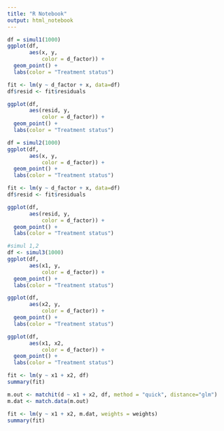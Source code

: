 ```yaml
---
title: "R Notebook"
output: html_notebook
---
```


```r
df = simul1(1000)
ggplot(df,
       aes(x, y,
           color = d_factor)) +
  geom_point() + 
  labs(color = "Treatment status")

fit <- lm(y ~ d_factor + x, data=df)
df$resid <- fit$residuals

ggplot(df,
       aes(resid, y,
           color = d_factor)) +
  geom_point() + 
  labs(color = "Treatment status")
```


```r
df = simul2(1000)
ggplot(df,
       aes(x, y,
           color = d_factor)) +
  geom_point() + 
  labs(color = "Treatment status")

fit <- lm(y ~ d_factor + x, data=df)
df$resid <- fit$residuals

ggplot(df,
       aes(resid, y,
           color = d_factor)) +
  geom_point() + 
  labs(color = "Treatment status")

```

```r
#simul 1,2
df <- simul3(1000)
ggplot(df,
       aes(x1, y,
           color = d_factor)) +
  geom_point() + 
  labs(color = "Treatment status")

ggplot(df,
       aes(x2, y,
           color = d_factor)) +
  geom_point() + 
  labs(color = "Treatment status")

ggplot(df,
       aes(x1, x2,
           color = d_factor)) +
  geom_point() + 
  labs(color = "Treatment status")

fit <- lm(y ~ x1 + x2, df)
summary(fit)

m.out <- matchit(d ~ x1 + x2, df, method = "quick", distance="glm")
m.dat <- match.data(m.out)

fit <- lm(y ~ x1 + x2, m.dat, weights = weights)
summary(fit)
```

